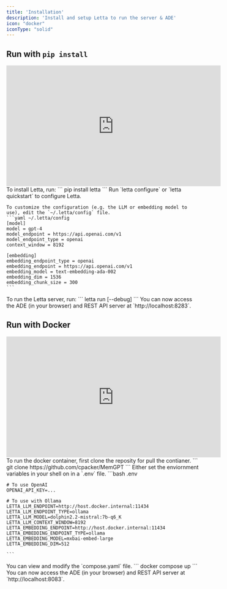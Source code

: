 ```yaml
---
title: 'Installation'
description: 'Install and setup Letta to run the server & ADE'
icon: "docker"
iconType: "solid"
---
```


## Run with `pip install`
<iframe
  width="560"
  height="315"
  src="https://www.youtube.com/embed/EOkpFDBNyEw"
  title="Install Letta with pip"
  frameborder="0"
  allow="accelerometer; autoplay; clipboard-write; encrypted-media; gyroscope; picture-in-picture"
  allowfullscreen
></iframe>

<Steps>
  <Step title="Run `pip install`">
    To install Letta, run:
    ```
    pip install letta
    ```
  </Step>
  <Step title="Configure Letta">
    Run `letta configure` or `letta quickstart` to configure Letta.

    To customize the configuration (e.g. the LLM or embedding model to use), edit the `~/.letta/config` file.
    ```yaml ~/.letta/config
    [model]
    model = gpt-4
    model_endpoint = https://api.openai.com/v1
    model_endpoint_type = openai
    context_window = 8192

    [embedding]
    embedding_endpoint_type = openai
    embedding_endpoint = https://api.openai.com/v1
    embedding_model = text-embedding-ada-002
    embedding_dim = 1536
    embedding_chunk_size = 300
    ```
  </Step>
  <Step title="Run the Letta server">
    To run the Letta server, run:
    ```
    letta run [--debug]
    ```
    You can now access the ADE (in your browser) and REST API server at `http://localhost:8283`.
  </Step>
</Steps>



## Run with Docker
<iframe
  width="560"
  height="315"
  src="https://www.youtube.com/embed/CpBfjoaULkI"
  title="Setup Letta with docker"
  frameborder="0"
  allow="accelerometer; autoplay; clipboard-write; encrypted-media; gyroscope; picture-in-picture"
  allowfullscreen
></iframe>

<Steps>
  <Step title="Download the docker container">
    To run the docker container, first clone the reposity for pull the contianer. 
    ```
    git clone https://github.com/cpacker/MemGPT
    ```
  </Step>
  <Step title="Set enviornment variables">
    Either set the enviornment variables in your shell on in a `.env` file. 
    ```bash .env

    # To use OpenAI 
    OPENAI_API_KEY=...  

    # To use with Ollama 
    LETTA_LLM_ENDPOINT=http://host.docker.internal:11434
    LETTA_LLM_ENDPOINT_TYPE=ollama
    LETTA_LLM_MODEL=dolphin2.2-mistral:7b-q6_K
    LETTA_LLM_CONTEXT_WINDOW=8192
    LETTA_EMBEDDING_ENDPOINT=http://host.docker.internal:11434
    LETTA_EMBEDDING_ENDPOINT_TYPE=ollama
    LETTA_EMBEDDING_MODEL=mxbai-embed-large
    LETTA_EMBEDDING_DIM=512

    ```
  </Step>
  <Step title="View and modify the `compose.yaml` file">
    You can view and modify the `compose.yaml` file. 
    ```
    docker compose up 
    ```
    You can now access the ADE (in your browser) and REST API server at `http://localhost:8083`.
  </Step>
</Steps>
